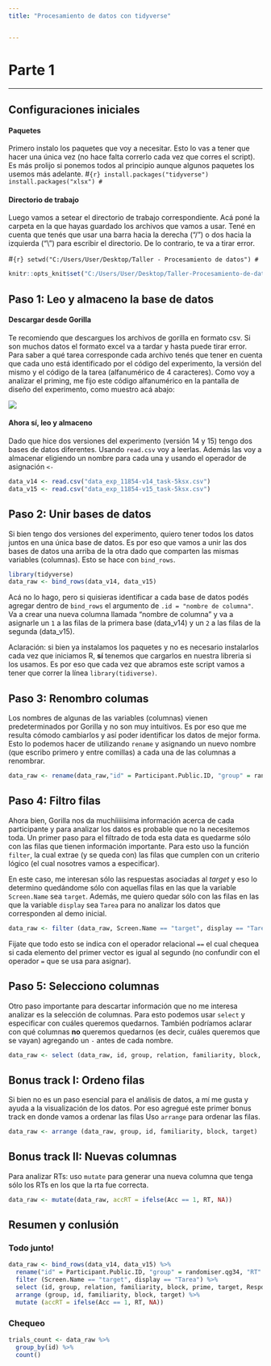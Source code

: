 ```yaml
---
title: "Procesamiento de datos con tidyverse"


---
```

# **Parte 1** 

----------------

## **Configuraciones iniciales**  

#### **Paquetes**
Primero instalo los paquetes que voy a necesitar. Esto lo vas a tener que hacer una única vez (no hace falta correrlo cada vez que corres el script). Es más prolijo si ponemos todos al principio aunque algunos paquetes los usemos más adelante. 
#```{r}
install.packages("tidyverse")
install.packages("xlsx")
#```

#### **Directorio de trabajo**
Luego vamos a setear el directorio de trabajo correspondiente. Acá poné la carpeta en la que hayas guardado los archivos que vamos a usar. Tené en cuenta que tenés que usar una barra hacia la derecha ("/") o dos hacia la izquierda ("\\") para escribir el directorio. De lo contrario, te va a tirar error.  

#```{r}
setwd("C:/Users/User/Desktop/Taller - Procesamiento de datos")
#```


```r
knitr::opts_knit$set("C:/Users/User/Desktop/Taller-Procesamiento-de-datos")
```



## **Paso 1: Leo y almaceno la base de datos** 

#### **Descargar desde Gorilla**
Te recomiendo que descargues los archivos de gorilla en formato csv. Si son muchos datos el formato excel va a tardar y hasta puede tirar error. Para saber a qué tarea corresponde cada archivo tenés que tener en cuenta que cada uno está identificado por el código del experimento, la versión del mismo y el código de la tarea (alfanumérico de 4 caracteres). Como voy a analizar el priming, me fijo este código alfanumérico en la pantalla de diseño del experimento, como muestro acá abajo: 

![](Archivos_gorilla.png)

#### **Ahora sí, leo y almaceno**
Dado que hice dos versiones del experimento (versión 14 y 15) tengo dos bases de datos diferentes. Usando `read.csv` voy a leerlas. Además las voy a almacenar eligiendo un nombre para cada una y usando el operador de asignación `<-`
```r
data_v14 <- read.csv("data_exp_11854-v14_task-5ksx.csv")
data_v15 <- read.csv("data_exp_11854-v15_task-5ksx.csv")
```


## **Paso 2: Unir bases de datos**

Si bien tengo dos versiones del experimento, quiero tener todos los datos juntos en una única base de datos. Es por eso que vamos a unir las dos bases de datos una arriba de la otra dado que comparten las mismas variables (columnas). Esto se hace con `bind_rows`. 
```r
library(tidyverse)
data_raw <- bind_rows(data_v14, data_v15)
```
Acá no lo hago, pero si quisieras identificar a cada base de datos podés agregar dentro de `bind_rows` el argumento de `.id = "nombre de columna"`. Va a crear una nueva columna llamada "nombre de columna" y va a asignarle un `1` a las filas de la primera base (data_v14) y un `2` a las filas de la segunda (data_v15). 

Aclaración: si bien ya instalamos los paquetes y no es necesario instalarlos cada vez que iniciamos R, **sí** tenemos que cargarlos en nuestra libreria si los usamos. Es por eso que cada vez que abramos este script vamos a tener que correr la línea `library(tidiverse)`.  

## **Paso 3: Renombro columas**

Los nombres de algunas de las variables (columnas) vienen predeterminados por Gorilla y no son muy intuitivos. Es por eso que me resulta cómodo cambiarlos y así poder identificar los datos de mejor forma. Esto lo podemos hacer de utilizando `rename` y asignando un nuevo nombre (que escribo primero y entre comillas) a cada una de las columnas a renombrar. 
```r
data_raw <- rename(data_raw,"id" = Participant.Public.ID, "group" = randomiser.qg34, "RT" = Reaction.Time, "Acc" = Correct, "relation" = primeType, "familiarity" = trialType, "block" = 	block_testingSR) 
```

## **Paso 4: Filtro filas** 

Ahora bien, Gorilla nos da muchíiiiisima información acerca de cada participante y para analizar los datos es probable que no la necesitemos toda. Un primer paso para el filtrado de toda esta data es quedarme sólo con las filas que tienen información importante. Para esto uso la función `filter`, la cual extrae (y se queda con) las filas que cumplen con un criterio lógico (el cual nosotres vamos a especificar).

En este caso, me interesan sólo las respuestas asociadas al *target* y eso lo determino quedándome sólo con aquellas filas en las que la variable `Screen.Name` sea `target`. Además, me quiero quedar sólo con las filas en las que la variable `display` sea `Tarea` para no analizar los datos  que corresponden al demo inicial.  
```r
data_raw <- filter (data_raw, Screen.Name == "target", display == "Tarea") 
```

Fijate que todo esto se indica con el operador relacional `==` el cual chequea si cada elemento del primer vector es igual al segundo (no confundir con el operador `=` que se usa para asignar).  



## **Paso 5: Selecciono columnas**
Otro paso importante para descartar información que no me interesa analizar es la selección de columnas. Para esto podemos usar `select` y especificar con cuáles queremos quedarnos. También podríamos aclarar con qué columnas **no** queremos quedarnos (es decir, cuáles queremos que se vayan) agregando un `-` antes de cada nombre. 
```r
data_raw <- select (data_raw, id, group, relation, familiarity, block, prime, target, Response, Acc, RT) 
```

## **Bonus track I: Ordeno filas**
Si bien no es un paso esencial para el análisis de datos, a mí me gusta y ayuda a la visualización de los datos. Por eso agregué este primer bonus track en donde vamos a ordenar las filas Uso `arrange` para ordenar las filas.  
```r
data_raw <- arrange (data_raw, group, id, familiarity, block, target)
```

## **Bonus track II: Nuevas columnas** 
Para analizar RTs: uso `mutate` para generar una nueva columna que tenga sólo los RTs en los que la rta fue correcta. 

```r
data_raw <- mutate(data_raw, accRT = ifelse(Acc == 1, RT, NA))
```

## **Resumen y conlusión**
### **Todo junto!**
```r
data_raw <- bind_rows(data_v14, data_v15) %>% 
  rename("id" = Participant.Public.ID, "group" = randomiser.qg34, "RT" = Reaction.Time, "Acc" = Correct, "relation" = primeType, "familiarity" = trialType, "block" = 	block_testingSR) %>% 
  filter (Screen.Name == "target", display == "Tarea") %>% 
  select (id, group, relation, familiarity, block, prime, target, Response, Acc, RT) %>% 
  arrange (group, id, familiarity, block, target) %>% 
  mutate (accRT = ifelse(Acc == 1, RT, NA))
```


### **Chequeo**
```r
trials_count <- data_raw %>% 
  group_by(id) %>% 
  count()
```


